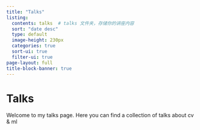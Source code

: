 ```yaml
---
title: "Talks"
listing:
  contents: talks  # talks 文件夹，存储你的讲座内容
  sort: "date desc"
  type: default
  image-height: 230px
  categories: true
  sort-ui: true
  filter-ui: true
page-layout: full
title-block-banner: true
---
```


# Talks

Welcome to my talks page. Here you can find a collection of talks about cv & ml